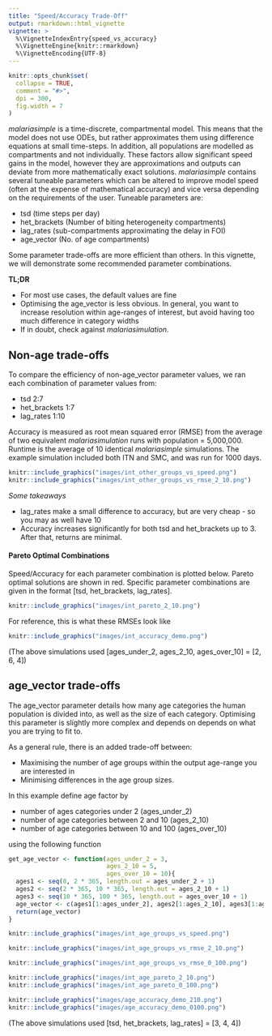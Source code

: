 ```yaml
---
title: "Speed/Accuracy Trade-Off"
output: rmarkdown::html_vignette
vignette: >
  %\VignetteIndexEntry{speed_vs_accuracy}
  %\VignetteEngine{knitr::rmarkdown}
  %\VignetteEncoding{UTF-8}
---
```


```r
knitr::opts_chunk$set(
  collapse = TRUE,
  comment = "#>",
  dpi = 300,
  fig.width = 7
)
```

*malariasimple* is a time-discrete, compartmental model. This means that the model does not use ODEs, but rather approximates them using difference equations at small time-steps. In addition, all populations are modelled as compartments and not individually. These factors allow significant speed gains in the model, however they are approximations and outputs can deviate from more mathematically exact solutions. *malariasimple* contains several tuneable parameters which can be altered to improve model speed (often at the expense of mathematical accuracy) and vice versa depending on the requirements of the user. Tuneable parameters are:

- tsd (time steps per day)
- het_brackets (Number of biting heterogeneity compartments)
- lag_rates (sub-compartments approximating the delay in FOI)
- age_vector (No. of age compartments)

Some parameter trade-offs are more efficient than others. In this vignette, we will demonstrate some recommended parameter combinations. 

**TL;DR**

- For most use cases, the default values are fine
- Optimising the age_vector is less obvious. In general, you want to increase resolution within age-ranges of interest, but avoid having too much difference in category widths
- If in doubt, check against *malariasimulation*. 

## Non-age trade-offs
To compare the efficiency of non-age_vector parameter values, we ran each combination of parameter values from:

- tsd 2:7
- het_brackets 1:7
- lag_rates 1:10

Accuracy is measured as root mean squared error (RMSE) from the average of two equivalent *malariasimulation* runs with population = 5,000,000. Runtime is the average of 10 identical *malariasimple* simulations. The example simulation included both ITN and SMC, and was run for 1000 days. 

```r
knitr::include_graphics("images/int_other_groups_vs_speed.png")
knitr::include_graphics("images/int_other_groups_vs_rmse_2_10.png")
```
*Some takeaways*

- lag_rates make a small difference to accuracy, but are very cheap - so you may as well have 10
- Accuracy increases significantly for both tsd and het_brackets up to 3. After that, returns are minimal. 

#### Pareto Optimal Combinations
Speed/Accuracy for each parameter combination is plotted below. Pareto optimal solutions are shown in red. Specific parameter combinations are given in the format [tsd, het_brackets, lag_rates].


```r
knitr::include_graphics("images/int_pareto_2_10.png")
```

For reference, this is what these RMSEs look like 
```r
knitr::include_graphics("images/int_accuracy_demo.png")
```
(The above simulations used [ages_under_2, ages_2_10, ages_over_10] = [2, 6, 4])

## age_vector trade-offs
The age_vector parameter details how many age categories the human population is divided into, as well as the size of each category. Optimising this parameter is slightly more complex and depends on depends on what you are trying to fit to. 

As a general rule, there is an added trade-off between:

- Maximising the number of age groups within the output age-range you are interested in
- Minimising differences in the age group sizes. 

In this example define age factor by 

- number of ages categories under 2 (ages_under_2)
- number of age categories between 2 and 10 (ages_2_10)
- number of age categories between 10 and 100 (ages_over_10)

using the following function
```r
get_age_vector <- function(ages_under_2 = 3,
                           ages_2_10 = 5,
                           ages_over_10 = 10){
  ages1 <- seq(0, 2 * 365, length.out = ages_under_2 + 1)
  ages2 <- seq(2 * 365, 10 * 365, length.out = ages_2_10 + 1)
  ages3 <- seq(10 * 365, 100 * 365, length.out = ages_over_10 + 1)
  age_vector <- c(ages1[1:ages_under_2], ages2[1:ages_2_10], ages3[1:ages_over_10])
  return(age_vector)
}
```

```r
knitr::include_graphics("images/int_age_groups_vs_speed.png")
```
```r
knitr::include_graphics("images/int_age_groups_vs_rmse_2_10.png")
```
```r
knitr::include_graphics("images/int_age_groups_vs_rmse_0_100.png")
```



```r
knitr::include_graphics("images/int_age_pareto_2_10.png")
knitr::include_graphics("images/int_age_pareto_0_100.png")
```

```r
knitr::include_graphics("images/age_accuracy_demo_210.png")
knitr::include_graphics("images/age_accuracy_demo_0100.png")
```
(The above simulations used [tsd, het_brackets, lag_rates] = [3, 4, 4])
